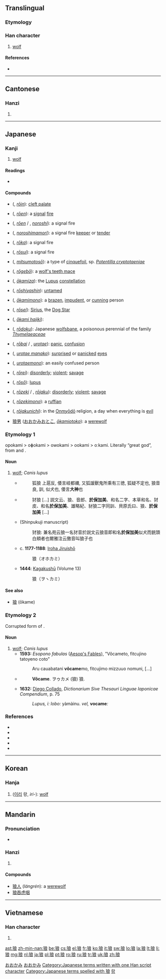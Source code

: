 {{also|狠}}
==Translingual==

===Etymology===
{{Han compound|犬|良|ls=psc|c1=s|c2=p|alt1=犭}}

===Han character===
{{Han char|rn=94|rad=犬|as=07|sn=10|four=4323<sub>2</sub>|canj=[[大]][[竹]][[戈]][[日]][[女]] (KHIAV)}}

# [[wolf]]

====References====
* {{Han ref|kx=0712.020|dkj=20432|dj=1124.030|hdz=21350.070|uh=72FC|ud=29436|bh=AF54|bd=44884}}

----

==Cantonese==

===Hanzi===
{{yue-hanzi|jyut=|y=long4}}

# {{defn|lang=yue|sort=犬07}}

----

==Japanese==

===Kanji===
{{ja-kanji|grade=8|rs=犬07}}

# [[wolf]]

====Readings====
* {{ja-readings|on=[[ろう]] (rō)|kun=[[おおかみ]] (ōkami)}}

====Compounds====
{{der-top|Compounds}}
* {{l|ja|狼咽}} ({{l|ja|ろういん}}, ''[[rōin]]''): [[cleft palate]]
* {{l|ja|狼烟}} ({{l|ja|ろうえん}}, ''[[rōen]]''): a [[signal]] [[fire]]
* {{l|ja|狼煙}} ({{l|ja|ろうえん}}, ''[[rōen]]'' / {{l|ja|のろし}}, ''[[noroshi]]''): a signal fire
* {{l|ja|狼煙守}} ({{l|ja|のろしまもり}}, ''[[noroshimamori]]''): a signal fire [[keeper]] or [[tender]]
* {{l|ja|狼火}} ({{l|ja|ろうか}}, ''[[rōka]]''): a signal fire
* {{l|ja|狼燧}} ({{l|ja|ろうすい}}, ''[[rōsui]]''): a signal fire
* {{l|ja|狼牙}} ({{l|ja|みつもとそう}}, ''[[mitsumotosō]]''): a type of [[cinquefoil]], sp. ''[[Potentilla cryptotaeniae]]''
* {{l|ja|狼牙棒}} ({{l|ja|ろうげぼう}}, ''[[rōgebō]]''): a [[wolf's teeth mace]]
* {{l|ja|狼座}} ({{l|ja|おおかみざ}}, ''[[ōkamiza]]''): the [[Lupus]] [[constellation]]
* {{l|ja|狼子野心}} ({{l|ja|ろうしやしん}}, ''[[rōshiyashin]]''): [[untamed]]
* {{l|ja|狼者}} ({{l|ja|おおかみもの}}, ''[[ōkamimono]]''): a [[brazen]], [[impudent]], or [[cunning]] person
* {{l|ja|狼星}} ({{l|ja|ろうせい}}, ''[[rōsei]]''): [[Sirius]], the [[Dog Star]]
{{der-mid}}
* {{l|ja|狼弾}} ({{l|ja|おおかみはじき}}, ''[[ōkami hajiki]]''):
* {{l|ja|狼毒}} ({{l|ja|ろうどく}}, ''[[rōdoku]]''): Japanese [[wolfsbane]], a poisonous perennial of the family ''[[Thymelaeaceae]]''
* {{l|ja|狼狽}} ({{l|ja|ろうばい}}, ''[[rōbai]]'' / {{l|ja|うろたえ}}, ''[[urotae]]''): [[panic]], [[confusion]]
* {{l|ja|狼狽眼}} ({{l|ja|うろたえまなこ}}, ''[[urotae manako]]''): [[surprised]] or [[panicked]] [[eye]]s
* {{l|ja|狼狽者}} ({{l|ja|うろたえもの}}, ''[[urotaemono]]''): an easily confused person
* {{l|ja|狼戻}} ({{l|ja|ろうれい}}, ''[[rōrei]]''): [[disorderly]]; [[violent]]; [[savage]]
* {{l|ja|狼瘡}} ({{l|ja|ろうそう}}, ''[[rōsō]]''): {{context|disease}} [[lupus]]
* {{l|ja|狼藉}} ({{l|ja|ろうぜき}}, ''[[rōzeki]]'' / {{l|ja|ろうじゃく}}, ''[[rōjaku]]''):  [[disorderly]]; [[violent]]; [[savage]]
* {{l|ja|狼藉者}} ({{l|ja|ろうぜきもの}}, ''[[rōzekimono]]''): a [[ruffian]]
* {{l|ja|狼藉日}} ({{l|ja|ろうじゃくにち}}, ''[[rōjakunichi]]''): in the [[Onmyōdō]] religion, a day when everything is [[evil]]
* [[狼男]] ([[おおかみおとこ]], ''[[ōkamiotoko]]''): a [[werewolf]]
{{bottom}}

===Etymology 1===
opokami > oɸokami > owokami > ookami > oːkami. Literally “great god”, from {{term|大||great|tr=opo|lang=ojp|sc=Jpan}} and {{term|神||god|tr=kami|lang=ojp|sc=Jpan}}.

====Noun====
{{ja-noun|k|hira=おおかみ|hhira=おほかみ|rom=ōkami}}

# [[wolf|wolf]]; ''Canis lupus''
#* {{RQ:Shin'yaku Kegonkyō Ongi Shiki}}
#*: 狐狼 上扈反, 倭言岐都禰, 又狐諼獸鬼所乘有三徳, 狐疑不定也, 狼音良, 訓, 似犬也, 倭言'''大神'''也
#* {{RQ:Wamyō Ruijushō|7|56}}
#*: 犲狼 [...] 説文云、狼、音郎、'''於保加美'''、和名二字、本草和名、犲皮、和名'''於保加美'''、雄略紀、豺狼二字同訓、貝原氏曰、狼、'''於保加美''' [...]
#* {{RQ:Wamyō Ruijushō|18|17}} (Shinpukuji manuscript)
#*: 犲狼: 兼名苑云狼一名犲音於説文云狼音即和名'''於保加美'''似犬而銃頭白頬者也爾雅注云獥音叫狼子也
#* c. '''1177-1188''': [[w:Iroha Jiruishō|Iroha Jiruishō]]
#*: 狼（オホカミ）
#* '''1444''': [[w:Kagakushū|Kagakushū]] (Volume 13)
#*: 狼（ヲヽカミ）

====See also====
* [[狼#Etymology 2|狼]] (ōkame)

===Etymology 2===
Corrupted form of {{term|狼|ōkami}}.

====Noun====
{{ja-noun|k|hira=おおかめ|rom=ōkame}}

# [[wolf]]; ''Canis lupus''
#* '''1593:''' ''Esopono fabulas'' ([[w:Aesop's Fables|Aesop's Fables]]), "Vôcameto, fitcujino tatoyeno coto"
#*: Aru cauabatani '''vôcame'''mo, fitcujimo mizzuuo nomuni, [...]
#* {{RQ:Nippo Jisho|697}}
#*: '''Vôcame'''. ヲゥカメ (狼) 狼.
#* '''1632:''' [[w:Diego Collado|Diego Collado]], ''Dictionarium Sive Thesauri Linguae Iaponicae Compendium'', p. 75
#*: ''Lupus, i: lobo:'' yàmàinu. ''vel,'' '''vocame''''':''

===References===
* {{R:Nippo Jisho}}
* {{reference-book
  | last = Kamei
  | first = Takashi
  | title = Kagakushū: Gennabon
  | publisher = Iwanami Shoten
  | origyear = 1444
  | date = 1944
  | location = Tōkyō
  | language = Japanese
}}
* {{R:Wamyō Ruijushō}}
* {{reference-book
  | last = Tadakane
  | first = Tachibana
  | coauthors = [[w:Masamune Atsuo|Atsuo Masamune]] (ed.)
  | title = [[w:Iroha Jiruishō|Iroha Jiruishō]]
  | publisher = Kazama Shobō
  | year = 1971
  | origyear = c. 1177-1188
  | language = Japanese
}}
* {{R:Nara Ibun 3}}

[[Category:ja:Mammals|おおかみ]]
[[Category:1000 Japanese basic words|おおかみ]]
[[Category:Japanese terms written with one Han script character]]
[[Category:Japanese terms spelled with 狼]]

----

==Korean==

===Hanja===
{{ko-hanja|hangeul=[[랑]]>[[낭]]|eumhun=이리|rv=rang>nang|mr=rang>nang|y=lang>nang}}

# ([[이리]] 랑, ''iri-''): [[wolf]]

[[Category:Hanja readings|랑]]

----

==Mandarin==

===Pronunciation===
* {{audio|Zh-láng.ogg|Audio}}

===Hanzi===
{{cmn-hanzi|pin=[[hǎng]] ([[hang3]]), [[láng]] ([[lang2]]), [[lǎng]] ([[lang3]]), [[làng]] ([[lang4]])|wg=hang<sup>3</sup>, lang<sup>2</sup>, lang<sup>3</sup>, lang<sup>4</sup>}}

# {{defn|lang=cmn|sort=犬07}}

====Compounds====
* [[狼人]] (''lángrén''): a [[werewolf]]
* [[狼吞虎咽]]<!-- is this a single word/idiom? -->

----

==Vietnamese==

===Han character===
{{vi-hantu|[[lang]]|rs=犬07}}

# {{defn|lang=vi|sort=犬07}}

[[ast:狼]]
[[zh-min-nan:狼]]
[[be:狼]]
[[cs:狼]]
[[el:狼]]
[[fr:狼]]
[[ko:狼]]
[[it:狼]]
[[sw:狼]]
[[lo:狼]]
[[la:狼]]
[[lt:狼]]
[[li:狼]]
[[mg:狼]]
[[nl:狼]]
[[ja:狼]]
[[pl:狼]]
[[pt:狼]]
[[ro:狼]]
[[ru:狼]]
[[tr:狼]]
[[uk:狼]]
[[zh:狼]]